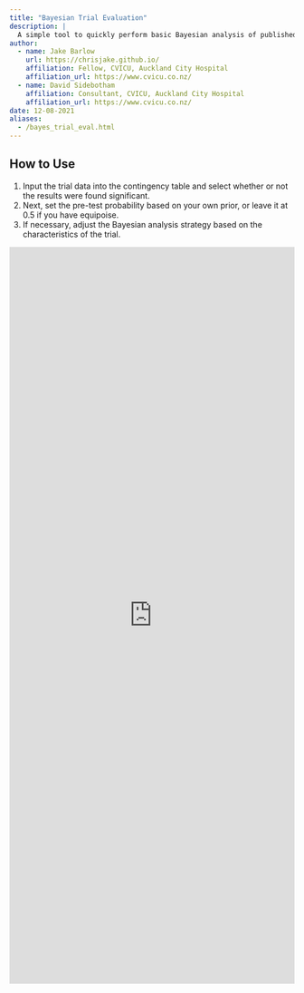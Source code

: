 ```yaml
---
title: "Bayesian Trial Evaluation"
description: |
  A simple tool to quickly perform basic Bayesian analysis of published trial data.
author:
  - name: Jake Barlow 
    url: https://chrisjake.github.io/
    affiliation: Fellow, CVICU, Auckland City Hospital
    affiliation_url: https://www.cvicu.co.nz/
  - name: David Sidebotham
    affiliation: Consultant, CVICU, Auckland City Hospital
    affiliation_url: https://www.cvicu.co.nz/
date: 12-08-2021
aliases: 
  - /bayes_trial_eval.html
---
```


## How to Use

1. Input the trial data into the contingency table and select whether or not the results were found significant.
2. Next, set the pre-test probability based on your own prior, or leave it at 0.5 if you have equipoise.
3. If necessary, adjust the Bayesian analysis strategy based on the characteristics of the trial.

<script type="text/javascript">
  function resizeIframe(iframe) {
    iframe.height = iframe.contentWindow.document.body.scrollHeight + "px";
  }
</script>
  
  <iframe frameborder="no" scrolling="no" class="l-page" height="1300px" width="100%"
src="https://chrisjake.shinyapps.io/shiny-bayes/">
  </iframe>